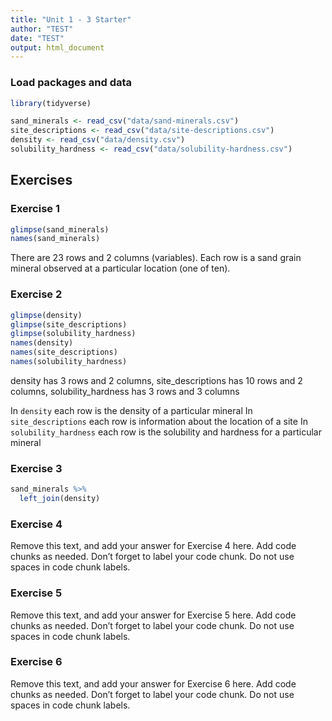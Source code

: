 ```yaml
---
title: "Unit 1 - 3 Starter"
author: "TEST"
date: "TEST"
output: html_document
---
```


### Load packages and data

```r
library(tidyverse) 
```

```r
sand_minerals <- read_csv("data/sand-minerals.csv")
site_descriptions <- read_csv("data/site-descriptions.csv")
density <- read_csv("data/density.csv")
solubility_hardness <- read_csv("data/solubility-hardness.csv")
```

## Exercises

### Exercise 1

```r
glimpse(sand_minerals)
names(sand_minerals)
```

There are 23 rows and 2 columns (variables).
Each row is a sand grain mineral observed at a particular location (one of ten).

### Exercise 2

```r
glimpse(density)
glimpse(site_descriptions)
glimpse(solubility_hardness)
names(density)
names(site_descriptions)
names(solubility_hardness)
```

density has 3 rows and 2 columns, site_descriptions has 10 rows and 2 columns, solubility_hardness has 3 rows and 3 columns

In `density` each row is the density of a particular mineral In `site_descriptions` each row is information about the location of a site In `solubility_hardness` each row is the solubility and hardness for a particular mineral

### Exercise 3

```r
sand_minerals %>% 
  left_join(density)
```

### Exercise 4

Remove this text, and add your answer for Exercise 4 here.
Add code chunks as needed.
Don't forget to label your code chunk.
Do not use spaces in code chunk labels.

### Exercise 5

Remove this text, and add your answer for Exercise 5 here.
Add code chunks as needed.
Don't forget to label your code chunk.
Do not use spaces in code chunk labels.

### Exercise 6

Remove this text, and add your answer for Exercise 6 here.
Add code chunks as needed.
Don't forget to label your code chunk.
Do not use spaces in code chunk labels.
